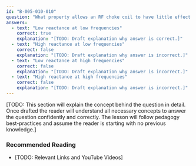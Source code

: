 ```yaml
---
id: "B-005-010-010"
question: "What property allows an RF choke coil to have little effect on signals meant to flow through the coil?"
answers:
  - text: "Low reactance at low frequencies"
    correct: true
    explanation: "[TODO: Draft explanation why answer is correct.]"
  - text: "High reactance at low frequencies"
    correct: false
    explanation: "[TODO: Draft explanation why answer is incorrect.]"
  - text: "Low reactance at high frequencies"
    correct: false
    explanation: "[TODO: Draft explanation why answer is incorrect.]"
  - text: "High reactance at high frequencies"
    correct: false
    explanation: "[TODO: Draft explanation why answer is incorrect.]"
---
```


[TODO: This section will explain the concept behind the question in detail. Once drafted the reader will understand all necessary concepts to answer the question confidently and correctly. The lesson will follow pedagogy best-practices and assume the reader is starting with no previous knowledge.]

### Recommended Reading

- [TODO: Relevant Links and YouTube Videos]
